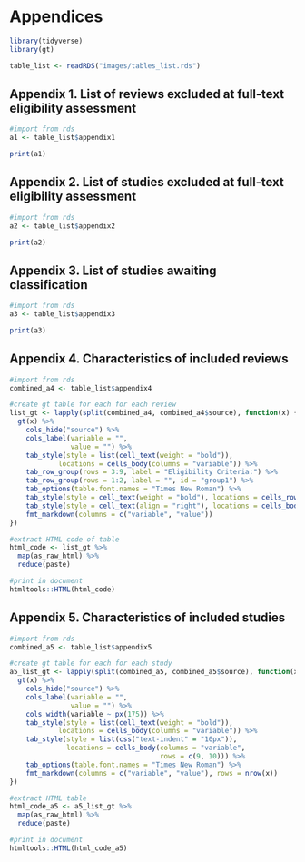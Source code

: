 # Appendices

```r
library(tidyverse)
library(gt)

table_list <- readRDS("images/tables_list.rds")

```


## Appendix 1. List of reviews excluded at full-text eligibility assessment

```r
#import from rds
a1 <- table_list$appendix1 

print(a1)

```

## Appendix 2. List of studies excluded at full-text eligibility assessment

```r
#import from rds
a2 <- table_list$appendix2

print(a2)

```

## Appendix 3. List of studies awaiting classification

```r
#import from rds
a3 <- table_list$appendix3

print(a3)

```

## Appendix 4. Characteristics of included reviews

```r
#import from rds
combined_a4 <- table_list$appendix4

#create gt table for each for each review
list_gt <- lapply(split(combined_a4, combined_a4$source), function(x) {
  gt(x) %>% 
    cols_hide("source") %>% 
    cols_label(variable = "",
               value = "") %>% 
    tab_style(style = list(cell_text(weight = "bold")),
            locations = cells_body(columns = "variable")) %>% 
    tab_row_group(rows = 3:9, label = "Eligibility Criteria:") %>% 
    tab_row_group(rows = 1:2, label = "", id = "group1") %>% 
    tab_options(table.font.names = "Times New Roman") %>% 
    tab_style(style = cell_text(weight = "bold"), locations = cells_row_groups()) %>% 
    tab_style(style = cell_text(align = "right"), locations = cells_body(columns = "variable", rows = 3:9)) %>%
    fmt_markdown(columns = c("variable", "value"))
})

#extract HTML code of table
html_code <- list_gt %>% 
  map(as_raw_html) %>% 
  reduce(paste)

#print in document
htmltools::HTML(html_code)


```

## Appendix 5. Characteristics of included studies

```r
#import from rds
combined_a5 <- table_list$appendix5

#create gt table for each for each study
a5_list_gt <- lapply(split(combined_a5, combined_a5$source), function(x) {
  gt(x) %>% 
    cols_hide("source") %>% 
    cols_label(variable = "",
               value = "") %>% 
    cols_width(variable ~ px(175)) %>% 
    tab_style(style = list(cell_text(weight = "bold")),
            locations = cells_body(columns = "variable")) %>% 
    tab_style(style = list(css("text-indent" = "10px")),
              locations = cells_body(columns = "variable", 
                                     rows = c(9, 10))) %>% 
    tab_options(table.font.names = "Times New Roman") %>% 
    fmt_markdown(columns = c("variable", "value"), rows = nrow(x))
})

#extract HTML table
html_code_a5 <- a5_list_gt %>% 
  map(as_raw_html) %>% 
  reduce(paste)

#print in document
htmltools::HTML(html_code_a5)

```